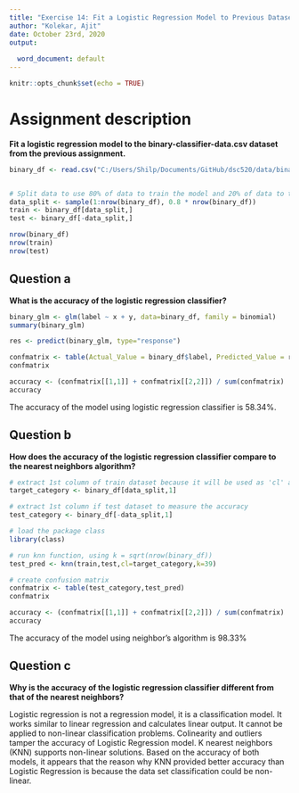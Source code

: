 ```yaml
---
title: "Exercise 14: Fit a Logistic Regression Model to Previous Dataset"
author: "Kolekar, Ajit"
date: October 23rd, 2020
output:
  
  word_document: default
---
```


```r
knitr::opts_chunk$set(echo = TRUE)
```

# Assignment description
**Fit a logistic regression model to the binary-classifier-data.csv dataset from the previous assignment.**

```r
binary_df <- read.csv("C:/Users/Shilp/Documents/GitHub/dsc520/data/binary-classifier-data.csv")


# Split data to use 80% of data to train the model and 20% of data to test the model
data_split <- sample(1:nrow(binary_df), 0.8 * nrow(binary_df))
train <- binary_df[data_split,]
test <- binary_df[-data_split,]

nrow(binary_df)
nrow(train)
nrow(test)

```

## Question a
**What is the accuracy of the logistic regression classifier?**

```r
binary_glm <- glm(label ~ x + y, data=binary_df, family = binomial)
summary(binary_glm)

res <- predict(binary_glm, type="response")

confmatrix <- table(Actual_Value = binary_df$label, Predicted_Value = res > 0.5)
confmatrix

accuracy <- (confmatrix[[1,1]] + confmatrix[[2,2]]) / sum(confmatrix)
accuracy
```

The accuracy of the model using logistic regression classifier is 58.34%.

## Question b
**How does the accuracy of the logistic regression classifier compare to the nearest neighbors algorithm?**


```r
# extract 1st column of train dataset because it will be used as 'cl' argument in knn function.
target_category <- binary_df[data_split,1]

# extract 1st column if test dataset to measure the accuracy
test_category <- binary_df[-data_split,1]

# load the package class
library(class)

# run knn function, using k = sqrt(nrow(binary_df))
test_pred <- knn(train,test,cl=target_category,k=39)

# create confusion matrix
confmatrix <- table(test_category,test_pred)
confmatrix

accuracy <- (confmatrix[[1,1]] + confmatrix[[2,2]]) / sum(confmatrix)
accuracy
```

The accuracy of the model using neighbor's algorithm is 98.33%


## Question c
**Why is the accuracy of the logistic regression classifier different from that of the nearest neighbors?**

Logistic regression is not a regression model, it is a classification model. It works similar to linear regression and calculates linear output. It cannot be applied to non-linear classification problems. Colinearity and outliers tamper the accuracy of Logistic Regression model. K nearest neighbors (KNN) supports non-linear solutions. Based on the accuracy of both models, it appears that the reason why KNN provided better accuracy than Logistic Regression is because the data set classification could be non-linear.  





